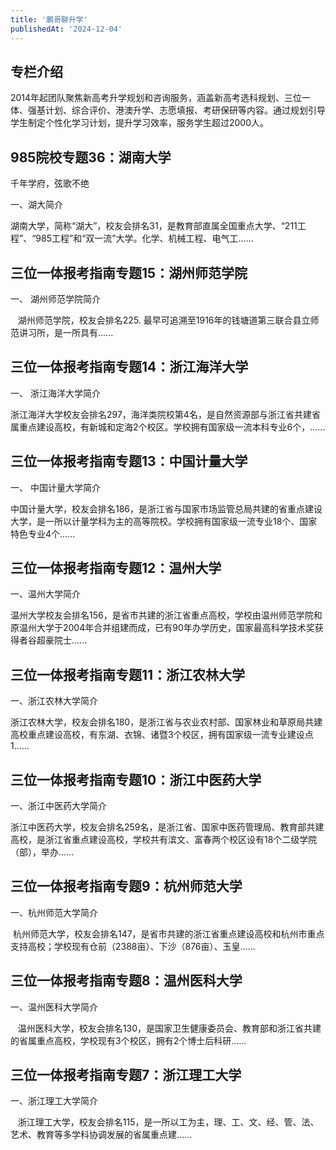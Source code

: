 ```yaml
---
title: '鹏哥聊升学'
publishedAt: '2024-12-04'
---
```


## 专栏介绍

2014年起团队聚焦新高考升学规划和咨询服务，涵盖新高考选科规划、三位一体、强基计划、综合评价、港澳升学、志愿填报、考研保研等内容。通过规划引导学生制定个性化学习计划，提升学习效率，服务学生超过2000人。

## 985院校专题36：湖南大学
千年学府，弦歌不绝

一、湖大简介

湖南大学，简称“湖大”，校友会排名31，是教育部直属全国重点大学、“211工程”、“985工程”和“双一流”大学。化学、机械工程、电气工......

## 三位一体报考指南专题15：湖州师范学院
一、 湖州师范学院简介

   湖州师范学院，校友会排名225. 最早可追溯至1916年的钱塘道第三联合县立师范讲习所，是一所具有......

## 三位一体报考指南专题14：浙江海洋大学
一、 浙江海洋大学简介

浙江海洋大学校友会排名297，海洋类院校第4名，是自然资源部与浙江省共建省属重点建设高校，有新城和定海2个校区。学校拥有国家级一流本科专业6个，......

## 三位一体报考指南专题13：中国计量大学
一、 中国计量大学简介

中国计量大学，校友会排名186，是浙江省与国家市场监管总局共建的省重点建设大学，是一所以计量学科为主的高等院校。学校拥有国家级一流专业18个、国家特色专业4个......

## 三位一体报考指南专题12：温州大学
一、温州大学简介

温州大学校友会排名156，是省市共建的浙江省重点高校，学校由温州师范学院和原温州大学于2004年合并组建而成，已有90年办学历史，国家最高科学技术奖获得者谷超豪院士......

## 三位一体报考指南专题11：浙江农林大学
一、浙江农林大学简介

浙江农林大学，校友会排名180，是浙江省与农业农村部、国家林业和草原局共建高校重点建设高校，有东湖、衣锦、诸暨3个校区，拥有国家级一流专业建设点1......

## 三位一体报考指南专题10：浙江中医药大学
一、浙江中医药大学简介

浙江中医药大学，校友会排名259名，是浙江省、国家中医药管理局、教育部共建高校，是浙江省重点建设高校，学校共有滨文、富春两个校区设有18个二级学院（部），举办......

## 三位一体报考指南专题9：杭州师范大学
一、杭州师范大学简介

 杭州师范大学，校友会排名147，是省市共建的浙江省重点建设高校和杭州市重点支持高校；学校现有仓前（2388亩）、下沙（876亩）、玉皇......

## 三位一体报考指南专题8：温州医科大学
一、温州医科大学简介

   温州医科大学，校友会排名130，是国家卫生健康委员会、教育部和浙江省共建的省属重点高校，学校现有3个校区，拥有2个博士后科研......

## 三位一体报考指南专题7：浙江理工大学
一、浙江理工大学简介

   浙江理工大学，校友会排名115，是一所以工为主，理、工、文、经、管、法、艺术、教育等多学科协调发展的省属重点建......

